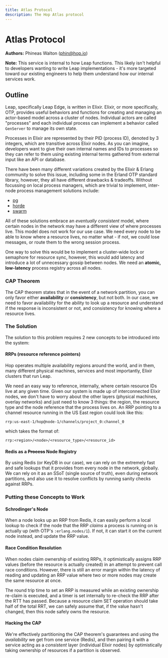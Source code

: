 ```yaml
---
title: Atlas Protocol
description: The Hop Atlas protocol
---
```


# Atlas Protocol

**Authors:** Phineas Walton (phin@hop.io)

**Note:** This service is internal to how Leap functions. This likely isn't helpful to developers wanting to write Leap implementations - it's more targeted toward our existing engineers to help them understand how our internal services work.

## Outline

Leap, specifically Leap Edge, is written in Elixir. Elixir, or more specifically, OTP, provides useful behaviors and functions for creating and managing an actor-based model across a cluster of nodes. Individual actors are called "processes" and each individual process can implement a behavior called `GenServer` to manage its own state.

Processes in Elixir are represented by their PID (process ID), denoted by 3 integers, which are transitive across Elixir nodes. As you can imagine, developers want to give their own internal names and IDs to processes so they can refer to them using existing internal terms gathered from external input like an API or database.

There have been many different variations created by the Elixir & Erlang community to solve this issue, including some in the Erland OTP standard library, however, they all have different drawbacks & tradeoffs. Without focussing on local process managers, which are trivial to implement, inter-node process management solutions include:

- [pg](https://www.erlang.org/doc/man/pg.html)
- [horde](https://github.com/derekkraan/horde)
- [swarm](https://github.com/bitwalker/swarm)

All of these solutions embrace an _eventually consistent_ model, where certain nodes in the network may have a different view of where processes live. This model does not work for our use case. We need every node to be able to know where a resource lives, no matter what - if not, we could lose messages, or route them to the wrong session process.

One way to solve this would be to implement a cluster-wide lock or semaphore for resource sync, however, this would add latency and introduce a lot of unnecessary gossip between nodes. We need an **atomic, low-latency** process registry across all nodes.

### CAP Theorem

The CAP theorem states that in the event of a network partition, you can only favor either **availability** _or_ **consistency**, but not both. In our case, we need to favor availability for the ability to look up a resource and understand if the response is inconsistent or not, and consistency for knowing where a resource lives.

### The Solution

The solution to this problem requires 2 new concepts to be introduced into the system:

#### RRPs (resource reference pointers)

Hop operates multiple availability regions around the world, and in them, many different physical machines, services and most importantly, Elixir clusters that run Leap.

We need an easy way to reference, internally, where certain resource IDs live at any given time. Given our system is made up of interconnected Elixir nodes, we don't have to worry about the other layers (physical machines, overlay networks) and just need to know 3 things: the region, the resource type and the node reference that the process lives on. An RRP pointing to a channel resource running in the US East region could look like this:

`rrp:us-east-1/hop@node-1/channels/project_0:channel_0`

which takes the format of:

`rrp:<region>/<node>/<resource_type>/<resource_id>`

#### Redis as a ~~Process~~ Node Registry

By using Redis (or KeyDB in our case), we can rely on the extremely fast and safe lookups that it provides from every node in the network, globally. We can rely on it as an SSoT (single source of truth), even during network partitions, and also use it to resolve conflicts by running sanity checks against RRPs.

### Putting these Concepts to Work

#### Schrodinger's Node

When a node looks up an RRP from Redis, it can easily perform a local lookup to check if the node that the RRP _claims_ a process is running on is actually up (with OTP's `:erlang.nodes/1`). If not, it can start it on the current node instead, and update the RRP value.

#### Race Condition Resolution

When nodes claim ownership of existing RRPs, it optimistically assigns RRP values (before the resource is actually created) in an attempt to prevent call race conditions. However, there is still an error margin within the latency of reading and updating an RRP value where two or more nodes may create the same resource at once.

The round trip time to set an RRP is measured while an existing ownership re-claim is executed, and a timer is set internally to re-check the RRP after the RTT has passed. Because a resource claim SET operation should take half of the total RRT, we can safely assume that, if the value hasn't changed, then this node safely owns the resource.

#### Hacking the CAP

We're effectively partitioning the CAP theorem's guarantees and using the _availability_ we get from one service (Redis), and then pairing it with a service acting as a _consistent_ layer (individual Elixir nodes) by optimistically taking ownership of resources if a partition is observed.
